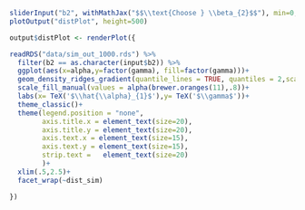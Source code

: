 

```r
sliderInput("b2", withMathJax("$$\\text{Choose } \\beta_{2}$$"), min=0,max=1,value=0,step=.1,animate = animationOptions(interval = 2000))
plotOutput("distPlot", height=500)

```


```r

output$distPlot <- renderPlot({

readRDS("data/sim_out_1000.rds") %>% 
  filter(b2 == as.character(input$b2)) %>% 
  ggplot(aes(x=alpha,y=factor(gamma), fill=factor(gamma)))+
  geom_density_ridges_gradient(quantile_lines = TRUE, quantiles = 2,scale = 3, rel_min_height = 0.01) +
  scale_fill_manual(values = alpha(brewer.oranges(11),.8))+
  labs(x= TeX('$\\hat{\\alpha}_{1}$'),y= TeX('$\\gamma$'))+
  theme_classic()+
  theme(legend.position = "none", 
        axis.title.x = element_text(size=20),
        axis.title.y = element_text(size=20),
        axis.text.x = element_text(size=15),
        axis.text.y = element_text(size=15),
        strip.text =   element_text(size=20)
        )+
  xlim(.5,2.5)+
  facet_wrap(~dist_sim)

})
```